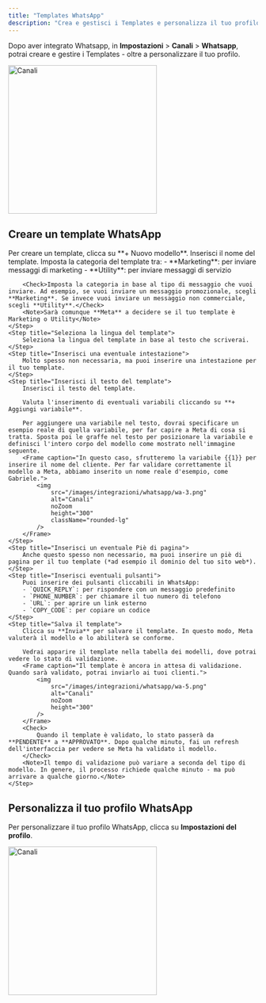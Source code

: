 ```yaml
---
title: "Templates WhatsApp"
description: "Crea e gestisci i Templates e personalizza il tuo profilo WhatsApp"
---
```

Dopo aver integrato Whatsapp, in **Impostazioni** > **Canali** > **Whatsapp**, potrai creare e gestire i Templates - oltre a personalizzare il tuo profilo.

<Frame>
  <img
    src="/images/integrazioni/whatsapp/wa-1.png"
    alt="Canali"
    noZoom
    height="300"
    className="rounded-lg"
  />
</Frame>

## Creare un template WhatsApp

<Steps title="Crea un template" >
    <Step title="Clicca su + Nuovo modello">
        Per creare un template, clicca su **+ Nuovo modello**.
    </Step>
    <Step title="Inserisci il nome del template">
        Inserisci il nome del template.
    </Step>
    <Step title="Imposta la categoria del template">
        Imposta la categoria del template tra: 
        - **Marketing**: per inviare messaggi di marketing
        - **Utility**: per inviare messaggi di servizio
        
        <Check>Imposta la categoria in base al tipo di messaggio che vuoi inviare. Ad esempio, se vuoi inviare un messaggio promozionale, scegli **Marketing**. Se invece vuoi inviare un messaggio non commerciale, scegli **Utility**.</Check>
        <Note>Sarà comunque **Meta** a decidere se il tuo template è Marketing o Utility</Note>
    </Step>
    <Step title="Seleziona la lingua del template">
        Seleziona la lingua del template in base al testo che scriverai.
    </Step>
    <Step title="Inserisci una eventuale intestazione">
        Molto spesso non necessaria, ma puoi inserire una intestazione per il tuo template.
    </Step>
    <Step title="Inserisci il testo del template">
        Inserisci il testo del template. 
        
        Valuta l'inserimento di eventuali variabili cliccando su **+ Aggiungi variabile**. 
        
        Per aggiungere una variabile nel testo, dovrai specificare un esempio reale di quella variabile, per far capire a Meta di cosa si tratta. Sposta poi le graffe nel testo per posizionare la variabile e definisci l'intero corpo del modello come mostrato nell'immagine seguente.
        <Frame caption="In questo caso, sfrutteremo la variabile {{1}} per inserire il nome del cliente. Per far validare correttamente il modello a Meta, abbiamo inserito un nome reale d'esempio, come Gabriele.">
            <img
                src="/images/integrazioni/whatsapp/wa-3.png"
                alt="Canali"
                noZoom
                height="300"
                className="rounded-lg"
            />
        </Frame>
    </Step>
    <Step title="Inserisci un eventuale Piè di pagina">
        Anche questo spesso non necessario, ma puoi inserire un piè di pagina per il tuo template (*ad esempio il dominio del tuo sito web*).
    </Step>
    <Step title="Inserisci eventuali pulsanti">
        Puoi inserire dei pulsanti cliccabili in WhatsApp: 
        - `QUICK_REPLY`: per rispondere con un messaggio predefinito
        - `PHONE_NUMBER`: per chiamare il tuo numero di telefono
        - `URL`: per aprire un link esterno
        - `COPY_CODE`: per copiare un codice
    </Step>
    <Step title="Salva il template">
        Clicca su **Invia** per salvare il template. In questo modo, Meta valuterà il modello e lo abiliterà se conforme.

        Vedrai apparire il template nella tabella dei modelli, dove potrai vedere lo stato di validazione.
        <Frame caption="Il template è ancora in attesa di validazione. Quando sarà validato, potrai inviarlo ai tuoi clienti.">
            <img
                src="/images/integrazioni/whatsapp/wa-5.png"
                alt="Canali"
                noZoom
                height="300"
            />
        </Frame>
        <Check>
            Quando il template è validato, lo stato passerà da **PENDENTE** a **APPROVATO**. Dopo qualche minuto, fai un refresh dell'interfaccia per vedere se Meta ha validato il modello.
        </Check>
        <Note>Il tempo di validazione può variare a seconda del tipo di modello. In genere, il processo richiede qualche minuto - ma può arrivare a qualche giorno.</Note>
    </Step>
</Steps>


## Personalizza il tuo profilo WhatsApp

Per personalizzare il tuo profilo WhatsApp, clicca su **Impostazioni del profilo**. 

<Frame caption="Queste informazioni verranno mostrate al tuo cliente quando cliccherà sul tuo profilo in WhatsApp">
  <img
    src="/images/integrazioni/whatsapp/wa-2.png"
    alt="Canali"
    noZoom
    height="300"
    className="rounded-lg"
  />
</Frame>